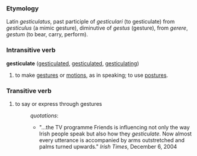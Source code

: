 ===Etymology===
Latin ''gesticulatus'', past participle of ''gesticulari'' (to gesticulate)
from ''gesticulus'' (a mimic gesture), diminutive of ''gestus'' (gesture),
from ''gerere'', ''gestum'' (to bear, carry, perform).

===Intransitive verb===
'''gesticulate''' ([[gesticulated]], [[gesticulated]], [[gesticulating]])

# to make [[gesture]]s or [[motion]]s, as in speaking; to use [[posture]]s.

===Transitive verb===

# to say or express through gestures
#:''quotations'':
#:*"...the TV programme Friends is influencing not only the way Irish people speak but also how they ''gesticulate''. Now almost every utterance is accompanied by arms outstretched and palms turned upwards."  ''Irish Times'', December 6, 2004